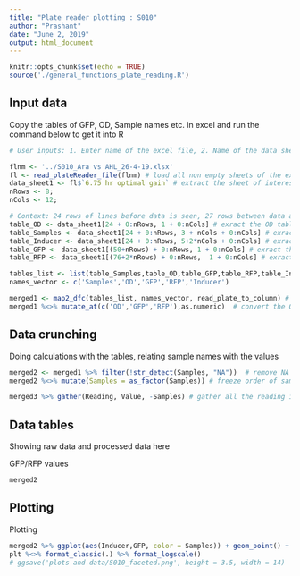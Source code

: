 ```yaml
---
title: "Plate reader plotting : S010"
author: "Prashant"
date: "June 2, 2019"
output: html_document
---
```


```r
knitr::opts_chunk$set(echo = TRUE)
source('./general_functions_plate_reading.R')
```

## Input data


Copy the tables of GFP, OD, Sample names etc. in excel and run the command below to get it into R

```r
# User inputs: 1. Enter name of the excel file, 2. Name of the data sheet(S) 3. number of rows and columns in plate reader data 4. Title for plots #comment (file name starts in the previous directory of this Rproject)

flnm <- '../S010_Ara vs AHL_26-4-19.xlsx'
fl <- read_plateReader_file(flnm) # load all non empty sheets of the excel file into fl - as a list 
data_sheet1 <- fl$`6.75 hr optimal gain` # extract the sheet of interest (sheet2 is by default the first non-empty sheet unless it was renamed)
nRows <- 8; 
nCols <- 12;

# Context: 24 rows of lines before data is seen, 27 rows between data and fluorescence values, 27 more rows till RFP values
table_OD <- data_sheet1[24 + 0:nRows, 1 + 0:nCols] # exract the OD table
table_Samples <- data_sheet1[24 + 0:nRows, 3 + nCols + 0:nCols] # exract the Sample names table
table_Inducer <- data_sheet1[24 + 0:nRows, 5+2*nCols + 0:nCols] # exract the Inducer table
table_GFP <- data_sheet1[(50+nRows) + 0:nRows, 1 + 0:nCols] # exract the GFP values
table_RFP <- data_sheet1[(76+2*nRows) + 0:nRows,  1 + 0:nCols] # exract the RFP values

tables_list <- list(table_Samples,table_OD,table_GFP,table_RFP,table_Inducer)
names_vector <- c('Samples','OD','GFP','RFP','Inducer')

merged1 <- map2_dfc(tables_list, names_vector, read_plate_to_column) # convert plate tables into columns and merge all four data types into 1 table
merged1 %<>% mutate_at(c('OD','GFP','RFP'),as.numeric)  # convert the OD, GFP and RFP into numbers (they are loaded as characters)
```

## Data crunching

Doing calculations with the tables, relating sample names with the values

```r
merged2 <- merged1 %>% filter(!str_detect(Samples, "NA"))  # remove NA samples (empty wells)
merged2 %<>% mutate(Samples = as_factor(Samples)) # freeze order of samples as in the plate - columnwise - for easy plotting

merged3 %>% gather(Reading, Value, -Samples) # gather all the reading into 1 column
```

## Data tables

Showing raw data and processed data here

GFP/RFP values
``` r
merged2
```


## Plotting

Plotting

```r
merged2 %>% ggplot(aes(Inducer,GFP, color = Samples)) + geom_point() + facet_wrap(~Samples, scales = 'free_x') -> plt
plt %<>% format_classic(.) %>% format_logscale()
# ggsave('plots and data/S010_faceted.png', height = 3.5, width = 14)
```
